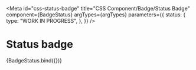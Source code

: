 <!-- @license CC0-1.0 -->


<Meta
  id="css-status-badge"
  title="CSS Component/Badge/Status Badge"
  component={BadgeStatus}
  argTypes={argTypes}
  parameters={{
    status: {
      type: "WORK IN PROGRESS",
    },
  }}
/>

# Status badge

<Canvas>
  <Story name="Default" args={defaultArgs}>
    {BadgeStatus.bind({})}
  </Story>
</Canvas>

<ArgsTable story="Default" />
